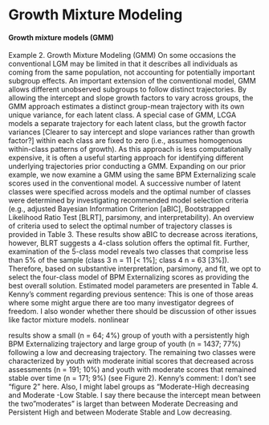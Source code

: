 # Growth Mixture Modeling

#### Growth mixture models (GMM)

Example 2. Growth Mixture Modeling (GMM) On some occasions the conventional LGM may be limited in that it describes all individuals as coming from the same population, not accounting for potentially important subgroup effects. An important extension of the conventional model, GMM allows different unobserved subgroups to follow distinct trajectories. By allowing the intercept and slope growth factors to vary across groups, the GMM approach estimates a distinct group-mean trajectory with its own unique variance, for each latent class. A special case of GMM, LCGA models a separate trajectory for each latent class, but the growth factor variances [Clearer to say intercept and slope variances rather than growth factor?] within each class are fixed to zero (i.e., assumes homogenous within-class patterns of growth). As this approach is less computationally expensive, it is often a useful starting approach for identifying different underlying trajectories prior conducting a GMM. Expanding on our prior example, we now examine a GMM using the same BPM Externalizing scale scores used in the conventional model. A successive number of latent classes were specified across models and the optimal number of classes were determined by investigating recommended model selection criteria (e.g., adjusted Bayesian Information Criterion [aBIC], Bootstrapped Likelihood Ratio Test [BLRT], parsimony, and interpretability). An overview of criteria used to select the optimal number of trajectory classes is provided in Table 3. These results show aBIC to decrease across iterations, however, BLRT suggests a 4-class solution offers the optimal fit. Further, examination of the 5-class model reveals two classes that comprise less than 5% of the sample (class 3 n = 11 [\< 1%]; class 4 n = 63 [3%]). Therefore, based on substantive interpretation, parsimony, and fit, we opt to select the four-class model of BPM Externalizing scores as providing the best overall solution. Estimated model parameters are presented in Table 4. Kenny's comment regarding previous sentence: This is one of those areas where some might argue there are too many investigator degrees of freedom. I also wonder whether there should be discussion of other issues like factor mixture models. nonlinear 

results show a small (n = 64; 4%) group of youth with a persistently high BPM Externalizing trajectory and large group of youth (n = 1437; 77%) following a low and decreasing trajectory. The remaining two classes were characterized by youth with moderate initial scores that decreased across assessments (n = 191; 10%) and youth with moderate scores that remained stable over time (n = 171; 9%) (see Figure 2). Kenny's comment: I don't see "figure 2" here. Also, I might label groups as "Moderate-High decreasing and Moderate -Low Stable. I say there because the intercept mean between the two"moderates" is larget than between Moderate Decreasing and Persistent High and between Moderate Stable and Low decreasing.